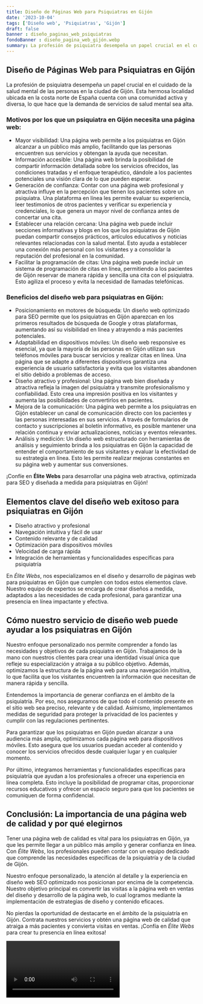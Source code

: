 ```yaml
---
title: Diseño de Páginas Web para Psiquiatras en Gijón
date: '2023-10-04'
tags: ['Diseño web', 'Psiquiatras', 'Gijón']
draft: false
banner : diseño_paginas_web_psiquiatras
fondoBanner : diseño_pagina_web_gijón.webp
summary: La profesión de psiquiatra desempeña un papel crucial en el cuidado de la salud mental de las personas en la ciudad de Gijón. Esta hermosa localidad ubicada en la costa norte de España cuenta con una comunidad activa y diversa, lo que hace que la demanda de servicios de salud mental sea alta.
---
```


## Diseño de Páginas Web para Psiquiatras en Gijón

La profesión de psiquiatra desempeña un papel crucial en el cuidado de la salud mental de las personas en la ciudad de Gijón. Esta hermosa localidad ubicada en la costa norte de España cuenta con una comunidad activa y diversa, lo que hace que la demanda de servicios de salud mental sea alta.

### Motivos por los que un psiquiatra en Gijón necesita una página web:

- Mayor visibilidad: Una página web permite a los psiquiatras en Gijón alcanzar a un público más amplio, facilitando que las personas encuentren sus servicios y obtengan la ayuda que necesitan.
- Información accesible: Una página web brinda la posibilidad de compartir información detallada sobre los servicios ofrecidos, las condiciones tratadas y el enfoque terapéutico, dándole a los pacientes potenciales una visión clara de lo que pueden esperar.
- Generación de confianza: Contar con una página web profesional y atractiva influye en la percepción que tienen los pacientes sobre un psiquiatra. Una plataforma en línea les permite evaluar su experiencia, leer testimonios de otros pacientes y verificar su experiencia y credenciales, lo que genera un mayor nivel de confianza antes de concertar una cita.
- Establecer una relación cercana: Una página web puede incluir secciones informativas y blogs en los que los psiquiatras de Gijón puedan compartir consejos prácticos, artículos educativos y noticias relevantes relacionadas con la salud mental. Esto ayuda a establecer una conexión más personal con los visitantes y a consolidar la reputación del profesional en la comunidad.
- Facilitar la programación de citas: Una página web puede incluir un sistema de programación de citas en línea, permitiendo a los pacientes de Gijón reservar de manera rápida y sencilla una cita con el psiquiatra. Esto agiliza el proceso y evita la necesidad de llamadas telefónicas.

### Beneficios del diseño web para psiquiatras en Gijón:

- Posicionamiento en motores de búsqueda: Un diseño web optimizado para SEO permite que los psiquiatras en Gijón aparezcan en los primeros resultados de búsqueda de Google y otras plataformas, aumentando así su visibilidad en línea y atrayendo a más pacientes potenciales.
- Adaptabilidad en dispositivos móviles: Un diseño web responsive es esencial, ya que la mayoría de las personas en Gijón utilizan sus teléfonos móviles para buscar servicios y realizar citas en línea. Una página que se adapte a diferentes dispositivos garantiza una experiencia de usuario satisfactoria y evita que los visitantes abandonen el sitio debido a problemas de acceso.
- Diseño atractivo y profesional: Una página web bien diseñada y atractiva refleja la imagen del psiquiatra y transmite profesionalismo y confiabilidad. Esto crea una impresión positiva en los visitantes y aumenta las posibilidades de convertirlos en pacientes.
- Mejora de la comunicación: Una página web permite a los psiquiatras en Gijón establecer un canal de comunicación directo con los pacientes y las personas interesadas en sus servicios. A través de formularios de contacto y suscripciones al boletín informativo, es posible mantener una relación continua y enviar actualizaciones, noticias y eventos relevantes.
- Análisis y medición: Un diseño web estructurado con herramientas de análisis y seguimiento brinda a los psiquiatras en Gijón la capacidad de entender el comportamiento de sus visitantes y evaluar la efectividad de su estrategia en línea. Esto les permite realizar mejoras constantes en su página web y aumentar sus conversiones.

¡Confíe en **Élite Webs** para desarrollar una página web atractiva, optimizada para SEO y diseñada a medida para psiquiatras en Gijón!

<GifSeo />

<Cta />

## Elementos clave del diseño web exitoso para psiquiatras en Gijón

- Diseño atractivo y profesional
- Navegación intuitiva y fácil de usar
- Contenido relevante y de calidad
- Optimización para dispositivos móviles
- Velocidad de carga rápida
- Integración de herramientas y funcionalidades específicas para psiquiatría

En *Élite Webs*, nos especializamos en el diseño y desarrollo de páginas web para psiquiatras en Gijón que cumplen con todos estos elementos clave. Nuestro equipo de expertos se encarga de crear diseños a medida, adaptados a las necesidades de cada profesional, para garantizar una presencia en línea impactante y efectiva.

## Cómo nuestro servicio de diseño web puede ayudar a los psiquiatras en Gijón

Nuestro enfoque personalizado nos permite comprender a fondo las necesidades y objetivos de cada psiquiatra en Gijón. Trabajamos de la mano con nuestros clientes para crear una identidad visual única que refleje su especialización y atraiga a su público objetivo. Además, optimizamos la estructura de la página web para una navegación intuitiva, lo que facilita que los visitantes encuentren la información que necesitan de manera rápida y sencilla.

Entendemos la importancia de generar confianza en el ámbito de la psiquiatría. Por eso, nos aseguramos de que todo el contenido presente en el sitio web sea preciso, relevante y de calidad. Asimismo, implementamos medidas de seguridad para proteger la privacidad de los pacientes y cumplir con las regulaciones pertinentes.

Para garantizar que los psiquiatras en Gijón puedan alcanzar a una audiencia más amplia, optimizamos cada página web para dispositivos móviles. Esto asegura que los usuarios puedan acceder al contenido y conocer los servicios ofrecidos desde cualquier lugar y en cualquier momento.

Por último, integramos herramientas y funcionalidades específicas para psiquiatría que ayudan a los profesionales a ofrecer una experiencia en línea completa. Esto incluye la posibilidad de programar citas, proporcionar recursos educativos y ofrecer un espacio seguro para que los pacientes se comuniquen de forma confidencial.

## Conclusión: La importancia de una página web de calidad y por qué elegirnos

Tener una página web de calidad es vital para los psiquiatras en Gijón, ya que les permite llegar a un público más amplio y generar confianza en línea. Con *Élite Webs*, los profesionales pueden contar con un equipo dedicado que comprende las necesidades específicas de la psiquiatría y de la ciudad de Gijón.

Nuestro enfoque personalizado, la atención al detalle y la experiencia en diseño web SEO optimizado nos posicionan por encima de la competencia. Nuestro objetivo principal es convertir las visitas a la página web en ventas del diseño y desarrollo de la página web, lo cual logramos mediante la implementación de estrategias de diseño y contenido eficaces.

No pierdas la oportunidad de destacarte en el ámbito de la psiquiatría en Gijón. Contrata nuestros servicios y obtén una página web de calidad que atraiga a más pacientes y convierta visitas en ventas. ¡Confía en *Élite Webs* para crear tu presencia en línea exitosa!

<Video />

<CtaBot job='Psiquiatras' city='Gijón'/>

<Gmaps query='Gijón+españa+maps' />